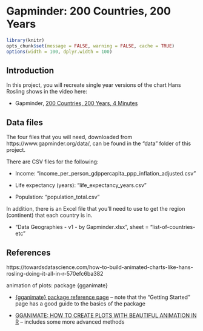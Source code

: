 <!-- 
This file by Martin Monkman 
is licensed under a Creative Commons Attribution 4.0 International License
https://creativecommons.org/licenses/by/4.0/  
-->


# Gapminder:  200 Countries, 200 Years {#gapminder200}


```r
library(knitr)
opts_chunk$set(message = FALSE, warning = FALSE, cache = TRUE)
options(width = 100, dplyr.width = 100)

```

## Introduction


In this project, you will recreate  single year versions of the chart Hans Rosling shows in the video here:

* Gapminder, [200 Countries, 200 Years, 4 Minutes](https://www.gapminder.org/videos/200-years-that-changed-the-world-bbc/)




## Data files

The four files that you will need, downloaded from https://www.gapminder.org/data/, can be found in the "data" folder of this project.

There are CSV files for the following:

* Income: "income_per_person_gdppercapita_ppp_inflation_adjusted.csv"

* Life expectancy (years): "life_expectancy_years.csv"

* Population: "population_total.csv"

In addition, there is an Excel file that you'll need to use to get the region (continent) that each country is in. 

* "Data Geographies - v1 - by Gapminder.xlsx", sheet = "list-of-countries-etc"






## References

https://towardsdatascience.com/how-to-build-animated-charts-like-hans-rosling-doing-it-all-in-r-570efc6ba382

animation of plots: package {gganimate}

* [{gganimate} package reference page](https://gganimate.com/index.html) -- note that the "Getting Started" page has a good guide to the basics of the package

* [GGANIMATE: HOW TO CREATE PLOTS WITH BEAUTIFUL ANIMATION IN R](https://www.datanovia.com/en/blog/gganimate-how-to-create-plots-with-beautiful-animation-in-r/) -- includes some more advanced methods

